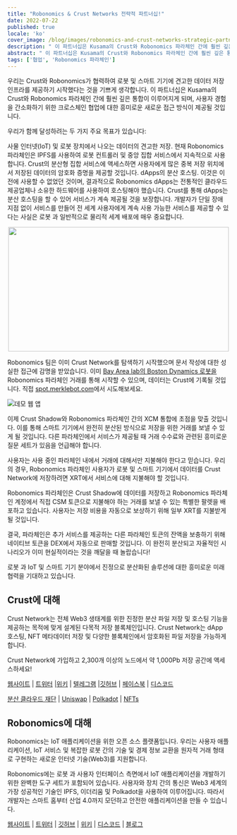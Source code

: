 ```yaml
---
title: "Robonomics & Crust Networks 전략적 파트너십!"
date: 2022-07-22
published: true
locale: 'ko'
cover_image: /blog/images/robonomics-and-crust-networks-strategic-partnership/cover.png
description: " 이 파트너십은 Kusama의 Crust와 Robonomics 파라체인 간에 훨씬 깊은 통합이 이루어지게 되며, 사용자 경험을 간소화하기 위한 크로스체인 협업에 대한 흥미로운 새로운 접근 방식이 제공될 것을 의미합니다."
abstract: " 이 파트너십은 Kusama의 Crust와 Robonomics 파라체인 간에 훨씬 깊은 통합이 이루어지게 되며, 사용자 경험을 간소화하기 위한 크로스체인 협업에 대한 흥미로운 새로운 접근 방식이 제공될 것을 의미합니다."
tags: ['협업', 'Robonomics 파라체인']
---
```



우리는 Crust와 Robonomics가 협력하여 로봇 및 스마트 기기에 견고한 데이터 저장 인프라를 제공하기 시작했다는 것을 기쁘게 생각합니다. 이 파트너십은 Kusama의 Crust와 Robonomics 파라체인 간에 훨씬 깊은 통합이 이루어지게 되며, 사용자 경험을 간소화하기 위한 크로스체인 협업에 대한 흥미로운 새로운 접근 방식이 제공될 것입니다.

우리가 함께 달성하려는 두 가지 주요 목표가 있습니다:

<RoboList>
    <RoboListItem>
        사물 인터넷(IoT) 및 로봇 장치에서 나오는 데이터의 견고한 저장. 현재 Robonomics 파라체인은 IPFS를 사용하여 로봇 컨트롤러 및 중앙 집합 서비스에서 지속적으로 사용합니다. Crust의 분산형 집합 서비스에 액세스하면 사용자에게 많은 중복 저장 위치에서 저장된 데이터의 암호화 증명을 제공할 것입니다.
    </RoboListItem>
    <RoboListItem>
        dApps의 분산 호스팅. 이것은 이전에 사용할 수 없었던 것이며, 결과적으로 Robonomics dApps는 전통적인 클라우드 제공업체나 소유한 하드웨어를 사용하여 호스팅해야 했습니다. Crust를 통해 dApps는 분산 호스팅을 할 수 있어 서비스가 계속 제공될 것을 보장합니다. 개발자가 단일 장애 지점 없이 서비스를 만들어 전 세계 사용자에게 계속 사용 가능한 서비스를 제공할 수 있다는 사실은 로봇 과 일반적으로 물리적 세계 배포에 매우 중요합니다.
    </RoboListItem>
</RoboList>

<p align="center">
  <img width="500" height="282" src="/blog/images/robonomics-and-crust-networks-strategic-partnership/spot.gif" />
</p>

Robonomics 팀은 이미 Crust Network를 탐색하기 시작했으며 문서 작성에 대한 성실한 접근에 감명을 받았습니다. 이미 [Bay Area lab의 Boston Dynamics 로봇을](https://spot.merklebot.com) Robonomics 파라체인 거래를 통해 시작할 수 있으며, 데이터는 Crust에 기록될 것입니다. 직접 [spot.merklebot.com](https://spot.merklebot.com)에서 시도해보세요.

![데모 웹 앱](/blog/images/robonomics-and-crust-networks-strategic-partnership/demo.png)

이제 Crust Shadow와 Robonomics 파라체인 간의 XCM 통합에 초점을 맞출 것입니다. 이를 통해 스마트 기기에서 완전히 분산된 방식으로 저장을 위한 거래를 보낼 수 있게 될 것입니다. 다른 파라체인에서 서비스가 제공될 때 거래 수수료와 관련된 흥미로운 질문 세트가 있음을 언급해야 합니다.

사용자는 사용 중인 파라체인 내에서 거래에 대해서만 지불해야 한다고 믿습니다. 우리의 경우, Robonomics 파라체인 사용자가 로봇 및 스마트 기기에서 데이터를 Crust Network에 저장하려면 XRT에서 서비스에 대해 지불해야 할 것입니다.

Robonomics 파라체인은 Crust Shadow에 데이터를 저장하고 Robonomics 파라체인 계정에서 직접 CSM 토큰으로 지불해야 하는 거래를 보낼 수 있는 특별한 팔렛을 배포하고 있습니다. 사용자는 저장 비용을 자동으로 보상하기 위해 일부 XRT를 지불받게 될 것입니다.

결국, 파라체인은 추가 서비스를 제공하는 다른 파라체인 토큰의 잔액을 보충하기 위해 네이티브 토큰을 DEX에서 자동으로 판매할 것입니다. 이 완전히 분산되고 자율적인 시나리오가 이미 현실적이라는 것을 깨달을 때 놀랍습니다!

로봇 과 IoT 및 스마트 기기 분야에서 진정으로 분산화된 솔루션에 대한 흥미로운 미래 협력을 기대하고 있습니다.

## Crust에 대해

Crust Network는 전체 Web3 생태계를 위한 진정한 분산 파일 저장 및 호스팅 기능을 제공하는 목적에 맞게 설계된 다목적 저장 블록체인입니다. Crust Network는 dApp 호스팅, NFT 메타데이터 저장 및 다양한 블록체인에서 암호화된 파일 저장을 가능하게 합니다.

Crust Network에 가입하고 2,300개 이상의 노드에서 약 1,000Pb 저장 공간에 액세스하세요!

[웹사이트](https://crust.network/) | [트위터](https://twitter.com/CommunityCrust) |[위키](https://wiki.crust.network/) | [텔레그램](https://t.me/CrustNetwork) |[깃허브](https://github.com/crustio) | [페이스북](https://www.facebook.com/CrustNetwork/) | [디스코드](https://discord.gg/wjDDpb5)

[분산 클라우드 재단](https://decloudf.com/) | [Uniswap](https://medium.com/crustnetwork/decentralized-uniswap-interface-hosting-on-ipfs-18a78d1209ac) | [Polkadot](https://dotapps.io/) | [NFTs](https://medium.com/@bluna.io/bluna-future-of-metaverse-b7fc96fcff6a)

## Robonomics에 대해

Robonomics는 IoT 애플리케이션을 위한 오픈 소스 플랫폼입니다. 우리는 사용자 애플리케이션, IoT 서비스 및 복잡한 로봇 간의 기술 및 경제 정보 교환을 원자적 거래 형태로 구현하는 새로운 인터넷 기술(Web3)를 지원합니다.

Robonomics에는 로봇 과 사용자 인터페이스 측면에서 IoT 애플리케이션을 개발하기 위한 완벽한 도구 세트가 포함되어 있습니다. 사용자와 장치 간의 통신은 Web3 세계의 가장 성공적인 기술인 IPFS, 이더리움 및 Polkadot을 사용하여 이루어집니다. 따라서 개발자는 스마트 홈부터 산업 4.0까지 모던하고 안전한 애플리케이션을 만들 수 있습니다.

[웹사이트](https://robonomics.network) | [트위터](https://twitter.com/AIRA_Robonomics) | [깃허브](https://github.com/airalab/) | [위키](https://wiki.robonomics.network/en/) | [디스코드](https://discord.gg/PuBEDkTzSx) | [블로그](https://robonomics.network/blog/)